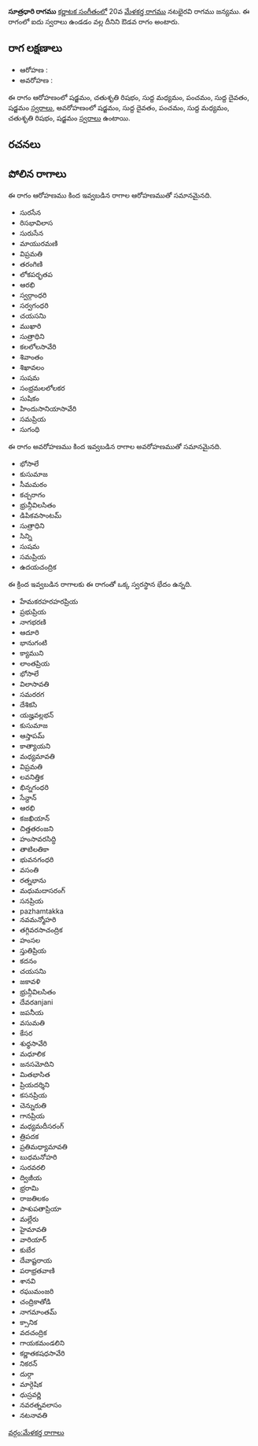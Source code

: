 {{Infobox ragam
	| name          	= సూత్రధారి
	| synonym	    	= 
	| mela          	= 
	| chakra        	= 
	| janaka        	= 
	| type          	= ఔడవ
	| arohanam      	= {{svaraC|S|R2|M1|P|D1|S'}} 
	| avarohanam    	= {{svaraC|S'|D1|P|M1|R2|S}}
	| jeeva         	=
	| chhaya        	=
	| nyasa         	=
	| vishesha      	= 
	| equivalent  		= 
}}
{{కర్ణాటక సంగీత రాగాలు}}
'''సూత్రధారి రాగము''' [[కర్ణాటక సంగీతం]]లో 20వ [[మేళకర్త రాగము]] నటభైరవి రాగము జన్యము.  ఈ రాగంలో ఐదు స్వరాలు ఉండడం వల్ల దీనిని ఔడవ రాగం అంటారు.


==రాగ లక్షణాలు==


* ఆరోహణ : {{svaraC|S|R2|M1|P|D1|S'}} 
* అవరోహణ : {{svaraC|S'|D1|P|M1|R2|S}}

ఈ రాగం ఆరోహణంలో షడ్జమం, చతుశృతి రిషభం, సుద్ద మధ్యమం, పంచమం, సుద్ద దైవతం, షడ్జమం [[స్వరాలు]], అవరోహణంలో షడ్జమం, సుద్ద దైవతం, పంచమం, సుద్ద మధ్యమం, చతుశృతి రిషభం, షడ్జమం [[స్వరాలు]] ఉంటాయి.

==రచనలు==



==పోలిన రాగాలు==
ఈ రాగం ఆరోహణము కింద ఇవ్వబడిన రాగాల ఆరోహణముతో సమానమైనది.
* సురసేన
* రిసభావిలాస
* సురుసేన
* మాయురమణి
* విప్రమతి
* తరంగిణి
* లోకపర్భతప
* ఆరభి
* స్వర్గాంధరి
* సర్వగంధరి
* చయసనిు
* ముఖారి
* సుత్రాధిని
* కలలోలసావేరి
* శివాంతం
* శిఖావలం
* సుషమ
* సంభ్రమలలోలకర
* సుషికం
* హిందుసానియాసావేరి
* సమప్రియ
* సుగంధి

ఈ రాగం అవరోహణము కింద ఇవ్వబడిన రాగాల అవరోహణముతో సమానమైనది.
* భోసాలే
* కుసుమాజ
* సీమమఠం
* కచ్చరాగం
* భ్రున్గీవిలసితం
* డిపికవసాంటమ్
* సుత్రాధిని
* సిన్ని
* సుషమ
* సమప్రియ
* ఉదయచంద్రిక

ఈ క్రింద ఇవ్వబడిన రాగాలకు ఈ రాగంతో ఒక్క స్వరస్థాన భేదం ఉన్నది.
* హేమకరహరహరప్రియ
* ప్రభుప్రియ
* నాగభరణి
* ఆదూరి
* భానుగంటి
* క్యాముని
* లాంతప్రియ
* భోసాలే
* విలాసావతి
* సమరరగ
* దేశికసి
* యజ్హవల్లభన్
* కుసుమాజ
* ఆస్తాపమ్
* కాత్యాయని
* మధ్యమావతి
* విప్రమతి
* లవనిత్తిక
* భిన్నగంధరి
* సేన్దాన్
* ఆరభి
* కజఖియాన్
* చిత్తతరంజని
* హంసావరసిద్ధి
* తాటిలతికా
* భువనగంధరి
* వసంతి
* రత్నభాను
* మధుమదాసరంగ్
* సనప్రియ
* pazhamtakka
* నవమన్మోహరి
* తగ్గివరసాచంద్రిక
* హంసల
* స్తుతిప్రియ
* కదనం
* చయసనిు
* జకావళి
* భ్రున్గీవిలసితం
* దేవరanjani
* జపనీయ
* వసుమతి
* కేసర
* శుధ్ధసావేరి
* మధూలిక
* జనసమోదిని
* మితభాసిత
* ప్రియదర్శిని
* కసనప్రియ
* చెన్నురుతి
* గానప్రియ
* మధ్యమదీసరంగ్
* త్రిపదక
* ప్రతిమధ్యామావతి
* బుధమనోహరి
* సురవరలి
* ద్విజీయ
* భ్రరామి
* రాజతిలకం
* పాశుపతాప్రియా
* మల్లేరు
* హైమావతి
* వారియార్
* కుబేర
* దేవాష్టరాయ
* పరాభ్రతవాణి
* శానవి
* రఘుమంజరి
* చంద్రికాతోడి
* నాగమాంతమ్
* క్సానిక
* వదచంద్రిక
* గాయకమండలిని
* కర్ణాతకషధసావేరి
* నికరన్
* దుర్గా
* మార్గెషిక
* ధుస్రవర్ణి
* నవరత్నవలాసం
* నటనావతి



[[వర్గం:మేళకర్త రాగాలు]]